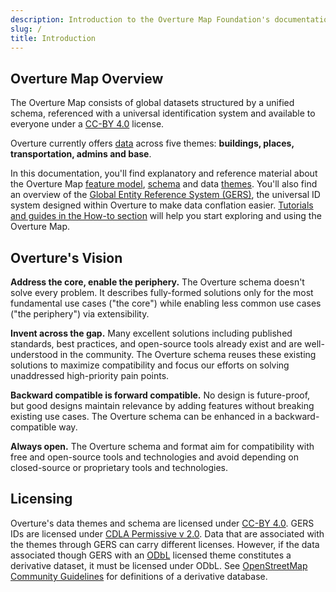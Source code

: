 ```yaml
---
description: Introduction to the Overture Map Foundation's documentation
slug: /
title: Introduction
---
```


## Overture Map Overview

The Overture Map consists of global datasets structured by a unified schema, referenced with a universal identification system and available to everyone under a [CC-BY 4.0](https://creativecommons.org/licenses/by/4.0/legalcode) license.

Overture currently offers [data](https://github.com/OvertureMaps/data) across five themes: **buildings, places, transportation, admins and base**. 

In this documentation, you'll find explanatory and reference material about the Overture Map [feature model](/overview/feature-model), [schema](./reference) and data [themes](./themes). You'll also find an overview of the [Global Entity Reference System (GERS)](./gers), the universal ID system designed within Overture to make data conflation easier. [Tutorials and guides in the How-to section](https://labs.overturemaps.org/how-to/) will help you start exploring and using the Overture Map. 

<!--
Add sections: What can I use the Overture Map for?; Overture Map architecture; Underlying technology
-->

## Overture's Vision
**Address the core, enable the periphery.** The Overture schema doesn't solve every problem. It describes fully-formed solutions only for the most fundamental use cases ("the core") while enabling
less common use cases ("the periphery") via extensibility.

**Invent across the gap.** Many excellent solutions including published standards, best practices, and open-source tools already exist and are well-understood in the community. The Overture schema reuses these existing solutions to maximize compatibility and focus our efforts on solving unaddressed high-priority pain points.

**Backward compatible is forward compatible.** No design is future-proof, but good designs maintain relevance by adding features without breaking existing use cases. The Overture schema can be enhanced in a backward-compatible way.

**Always open.** The Overture schema and format aim for compatibility with free and open-source tools and technologies and avoid depending on closed-source or proprietary tools and technologies.

## Licensing

Overture's data themes and schema are licensed under [CC-BY 4.0](https://creativecommons.org/licenses/by/4.0/legalcode). GERS IDs are licensed under [CDLA Permissive v 2.0](https://cdla.dev/permissive-2-0/). Data that are associated with the themes through GERS can carry different licenses. However, if the data associated though GERS with an [ODbL](https://opendatacommons.org/licenses/odbl/) licensed theme constitutes a derivative dataset, it must be licensed under ODbL. See [OpenStreetMap Community Guidelines](https://osmfoundation.org/wiki/Licence/Community_Guidelines/Collective_Database_Guideline_Guideline) for definitions of a derivative database.





